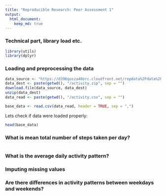 ---
title: "Reproducible Research: Peer Assessment 1"
output: 
  html_document:
    keep_md: true
---

### Technical part, library load etc. 

```{r,echo=TRUE,results='hide', message=FALSE, warning=FALSE}
library(utils)
library(dplyr)
```

### Loading and preprocessing the data


```{r,echo=TRUE,results='hide', message=FALSE, warning=FALSE}
data_source <- "https://d396qusza40orc.cloudfront.net/repdata%2Fdata%2Factivity.zip"
data_dest <- paste(getwd(), "/activity.zip", sep = "")
download.file(data_source, data_dest)
unzip(data_dest)
data_read <- paste(getwd(), "/activity.csv", sep = "")

base_data <- read.csv(data_read, header = TRUE, sep = ",")

```
Lets check if data were loaded properly:

```{r}
head(base_data)
```

### What is mean total number of steps taken per day?

```{r}


```


### What is the average daily activity pattern?



### Imputing missing values



### Are there differences in activity patterns between weekdays and weekends?
